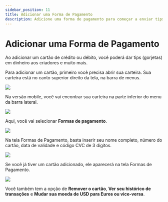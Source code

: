 ---
sidebar_position: 11
title: Adicionar uma Forma de Pagamento
description: Adicione uma forma de pagamento para começar a enviar tips em dinheiro para os criadores
---

# Adicionar uma Forma de Pagamento

Ao adicionar um cartão de crédito ou débito, você poderá dar tips (gorjetas) em dinheiro aos criadores e muito mais.

Para adicionar um cartão, primeiro você precisa abrir sua carteira. Sua carteira está no canto superior direito da tela, na barra de menus.

![](https://i.imgur.com/RUtD2EO.jpg)

Na versão mobile, você vai encontrar sua carteira na parte inferior do menu da barra lateral.

![](https://i.imgur.com/7Vq2b1a.png)


Aqui, você vai selecionar **Formas de pagamento**.

![](https://i.imgur.com/Ph24glk.png)

Na tela Formas de Pagamento, basta inserir seu nome completo, número do cartão, data de validade e código CVC de 3 dígitos.

![](https://i.imgur.com/rmYEuMt.png)

Se você já tiver um cartão adicionado, ele aparecerá na tela Formas de Pagamento.

![](https://i.imgur.com/pUuzmPC.png)

Você também tem a opção de **Remover o cartão**, **Ver seu histórico de transações** e **Mudar sua moeda de USD para Euros ou vice-versa**.
